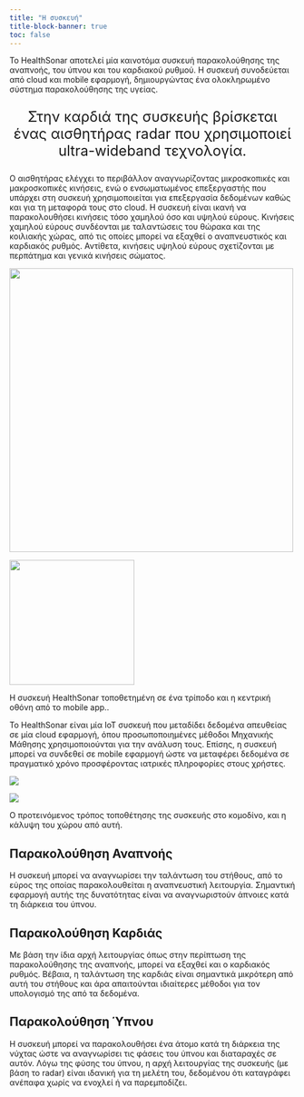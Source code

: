 ```yaml
---
title: "Η συσκευή"
title-block-banner: true
toc: false
---
```


Το HealthSonar αποτελεί μία καινοτόμα συσκευή παρακολούθησης της αναπνοής, του ύπνου και του καρδιακού ρυθμού.
Η συσκευή συνοδεύεται από cloud και mobile εφαρμογή, δημιουργώντας ένα ολοκληρωμένο σύστημα παρακολούθησης της υγείας.

<center>
<p style="font-size:25px">
Στην καρδιά της συσκευής βρίσκεται ένας αισθητήρας radar που χρησιμοποιεί ultra-wideband τεχνολογία.
</p>
</center>

Ο αισθητήρας ελέγχει το περιβάλλον αναγνωρίζοντας μικροσκοπικές και μακροσκοπικές κινήσεις, ενώ ο ενσωματωμένος επεξεργαστής που υπάρχει στη συσκευή χρησιμοποιείται για επεξεργασία δεδομένων καθώς και για τη μεταφορά τους στο cloud.
Η συσκευή είναι ικανή να παρακολουθήσει κινήσεις τόσο χαμηλού όσο και υψηλού εύρους.
Κινήσεις χαμηλού εύρους συνδέονται με ταλαντώσεις του θώρακα και της κοιλιακής χώρας, από τις οποίες μπορεί να εξαχθεί ο αναπνευστικός και καρδιακός ρυθμός.
Αντίθετα, κινήσεις υψηλού εύρους σχετίζονται με περπάτημα και γενικά κινήσεις σώματος.

::: {#fig-placement layout-ncol=2}
![](/assets/images/exhibited_device.jpg){#fig-placement-1 width=500 fig-align="center" fig-alt="The HealthSonar device on a tripod."}

![](/assets/images/mobile_app.png){#fig-placement-2 width=220 fig-align="center" fig-alt="The HealthSonar device on a tripod."}

Η συσκευή HealthSonar τοποθετημένη σε ένα τρίποδο και η κεντρική οθόνη από το mobile app..

:::

Το HealthSonar είναι μία IoT συσκευή που μεταδίδει δεδομένα απευθείας σε μία cloud εφαρμογή, όπου προσωποποιημένες μέθοδοι Μηχανικής Μάθησης χρησιμοποιούνται για την ανάλυση τους.
Επίσης, η συσκευή μπορεί να συνδεθεί σε mobile εφαρμογή ώστε να μεταφέρει δεδομένα σε πραγματικό χρόνο προσφέροντας ιατρικές πληροφορίες στους χρήστες.


::: {#fig-placement layout-ncol=2}

![](/assets/images/placement_1.png){#fig-placement-1 fig-alt="Device placement on a nightstand."}

![](/assets/images/placement_2.png){#fig-placement-2 fig-alt="The area the device can monitor."}

Ο προτεινόμενος τρόπος τοποθέτησης της συσκευής στο κομοδίνο, και η κάλυψη του χώρου από αυτή.

:::

## Παρακολούθηση Αναπνοής

Η συσκευή μπορεί να αναγνωρίσει την ταλάντωση του στήθους, από το εύρος της οποίας παρακολουθείται η αναπνευστική λειτουργία.
Σημαντική εφαρμογή αυτής της δυνατότητας είναι να αναγνωριστούν άπνοιες κατά τη διάρκεια του ύπνου.

## Παρακολούθηση Καρδιάς

Με βάση την ίδια αρχή λειτουργίας όπως στην περίπτωση της παρακολούθησης της αναπνοής, μπορεί να εξαχθεί και ο καρδιακός ρυθμός.
Βέβαια, η ταλάντωση της καρδιάς είναι σημαντικά μικρότερη από αυτή του στήθους και άρα απαιτούνται ιδιαίτερες μέθοδοι για τον υπολογισμό της από τα δεδομένα.

## Παρακολούθηση Ύπνου

Η συσκευή μπορεί να παρακολουθήσει ένα άτομο κατά τη διάρκεια της νύχτας ώστε να αναγνωρίσει τις φάσεις του ύπνου και διαταραχές σε αυτόν.
Λόγω της φύσης του ύπνου, η αρχή λειτουργίας της συσκευής (με βάση το radar) είναι ιδανική για τη μελέτη του, δεδομένου ότι καταγράφει ανέπαφα χωρίς να ενοχλεί ή να παρεμποδίζει.


